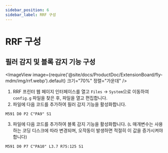 ```yaml
---
sidebar_position: 6
sidebar_label: RRF 구성
---
```


# RRF 구성

## 필러 감지 및 블록 감지 기능 구성

<ImageView image={require('@site/docs/ProductDoc/ExtensionBoard/fly-mdm/img/rrf.webp').default} 크기="70%" 정렬="가운데" />

1. RRF 프린터 웹 페이지 인터페이스를 열고 `Files` -> `System`으로 이동하여 `config.g` 파일을 찾은 후, 파일을 열고 편집합니다.
2. 파일에 다음 코드를 추가하여 필러 감지 기능을 활성화합니다.

```gcode
M591 D0 P2 C"PA9" S1
```

3. 파일에 다음 코드를 추가하여 블록 감지 기능을 활성화합니다. (`L` 매개변수는 사용하는 코딩 디스크에 따라 변경되며, 오작동이 발생하면 적절히 이 값을 증가시켜야 합니다)

```gcode
M591 D0 P7 C"PA10" L3.7 R75:125 S1
```
